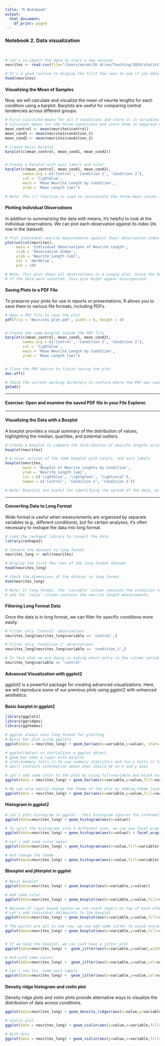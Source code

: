```yaml
---
title: "R Notebook"
output:
  html_document:
    df_print: paged
---
```


### Notebook 2. Data visualization

<br>

```r
# Let's re-import the data to start a new session
neurites <- read.csv(file="/Users/marek/SU drive/Teaching/2024/statistical analysis in R/Data/03_neurites_synthetic.csv")

# It's a good routine to display the first few rows to see if you data has imported properly
head(neurites)

```


#### Visualizing the Mean of Samples

Now, we will calculate and visualize the mean of neurite lengths for each condition using a barplot. Barplots are useful for comparing central tendencies across different groups.


```r
# First calculate means for all 3 conditions and store it in variables mean1, mean2 and mean3 
# Calculate means for the three conditions and store them in separate variables
mean_control <- mean(neurites$control)
mean_cond1 <- mean(neurites$condition_1)
mean_cond2 <- mean(neurites$condition_2)

# Create basic barplot
barplot(c(mean_control, mean_cond1, mean_cond2))


# Create a barplot with axis labels and color
barplot(c(mean_control, mean_cond1, mean_cond2), 
        names.arg = c('Control', 'Condition 1', 'Condition 2'),
        col = 'lightblue', 
        main = 'Mean Neurite Length by Condition',
        ylab = 'Mean Length [um]')

# Note: The c() function is used to concatenate the three mean values into a single vector for plotting.
```

#### Plotting Individual Observations

In addition to summarizing the data with means, it's helpful to look at the individual observations. We can plot each observation against its index (its row in the dataset).

```r
# Plot individual neurite measurements against their observation index
plot(unlist(neurites), 
     main = 'Individual Observations of Neurite Length', 
     xlab = 'Observation Index', 
     ylab = 'Neurite Length [um]', 
     col = 'darkblue', 
     pch = 19)

# Note: This plot shows all observations in a single plot. Since the data is sorted by condition, the plot remains organized.
# If the data were unsorted, this plot might appear disorganized.
```
#### Saving Plots to a PDF File

To preserve your plots for use in reports or presentations, R allows you to save them to various file formats, including PDFs.

```r
# Open a PDF file to save the plot
pdf(file = 'Neurites_plot.pdf', width = 6, height = 4)


# Create the same barplot inside the PDF file
barplot(c(mean_control, mean_cond1, mean_cond2), 
        names.arg = c('Control', 'Condition 1', 'Condition 2'),
        col = 'lightblue', 
        main = 'Mean Neurite Length by Condition', 
        ylab = 'Mean Length [um]')


# Close the PDF device to finish saving the plot
dev.off()

# Check the current working directory to confirm where the PDF was saved
getwd()

```

-----

#### Exercise: Open and examine the saved PDF file in your File Explorer.

-----

#### Visualizing the Data with a Boxplot

A boxplot provides a visual summary of the distribution of values, highlighting the median, quartiles, and potential outliers.


```r
# Create a boxplot to compare the distribution of neurite lengths across the three conditions
boxplot(neurites) 

# A nicer version of the same boxplot with colors, and axis labels
boxplot(neurites, 
        main = 'Boxplot of Neurite Lengths by Condition', 
        ylab = 'Neurite Length [um]', 
        col = c('lightblue', 'lightgreen', 'lightcoral'), 
        names = c('Control', 'Condition 1', 'Condition 2'))

# Note: Boxplots are useful for identifying the spread of the data, as well as potential outliers.

```

-----

#### Converting Data to Long Format

Wide format is useful when measurements are organized by separate variables (e.g., different conditions), but for certain analyses, it’s often necessary to reshape the data into long format.

```r
# Load the reshape2 library to convert the data
library(reshape2)

# Convert the dataset to long format
neurites_long <- melt(neurites)

# Display the first few rows of the long-format dataset
head(neurites_long)

# Check the dimensions of the dataset in long format
dim(neurites_long)

# Note: In long format, the 'variable' column contains the condition (Control, Condition 1, Condition 2),
# and the 'value' column contains the neurite length measurements.
```

#### Filtering Long Format Data

Once the data is in long format, we can filter for specific conditions more easily.

```r
# Filter only 'Control' observations
neurites_long[neurites_long$variable == 'control',]

# Filter only 'Condition 1' observations
neurites_long[neurites_long$variable == 'condition_1',]

# In fact what we are doing is asking which entry in the column variable of object neurites_long is equal to control/condition_1 and then using that vector as index to subsed the whole data frame 
neurites_long$variable == 'control'

```

#### Advanced Visualization with ggplot2

ggplot2 is a powerful package for creating advanced visualizations. Here, we will reproduce some of our previous plots using ggplot2 with enhanced aesthetics.

#### Basic barplot in ggplot2

```r
library(ggplot2)
library(ggridges)
library(ggthemes)

# ggplot always uses long format for plotting
# Basic bar plot using ggplot2
ggplot(data = neurites_long) + geom_bar(aes(x=variable,y=value), stat='summary',fun.y='mean')

# ggplot(data=) == initializes a ggplot object
# geom_bar adds a layer with barplot
# stat=summary tells it to use summary statistics and fun.y tells it to use mean as functon to calculate summary statistics
# aes() contains information about what should be on x and y axes

# Let's add some color to the plot by using fill=variable and black outline of the bars
ggplot(data = neurites_long) + geom_bar(aes(x=variable,y=value,fill=variable), stat='summary',fun.y='mean',col='black')

# We can also easily change the theme of the plot by adding theme layer - theme_base() makes it look more like a base R plot
ggplot(data = neurites_long) + geom_bar(aes(x=variable,y=value,fill=variable), stat='summary',fun.y='mean',col='black') + theme_base()

```

#### Histogram in ggplot2

```r
# Let's plot histogram in ggplot - this histogram ignores the information about the variable. It just pools our control, and conditions into a single graph
ggplot(data=neurites_long) + geom_histogram(aes(x=value))

# To split the histograms into 3 different ones, we can use facet_wrap layer to split the plots
ggplot(data=neurites_long) + geom_histogram(aes(x=value)) + facet_wrap(~variable) 

# Let's add some color again
ggplot(data=neurites_long) + geom_histogram(aes(x=value,fill=variable),col='black') + facet_wrap(~variable) # Creates 3 histograms for our 3 variables

# And change the theme
ggplot(data=neurites_long) + geom_histogram(aes(x=value,fill=variable),col='black') + facet_wrap(~variable) + theme_classic()


```

#### Bboxplot and jitterplot in ggplot

```r
# Basic boxplot
ggplot(data=neurites_long) + geom_boxplot(aes(x=variable,y=value))

# Add some color
ggplot(data=neurites_long) + geom_boxplot(aes(x=variable,y=value,fill=variable))

# Because of layer based syntax we can stack layers on top of each other
# Let's add individual datapoints to the boxplot
ggplot(data=neurites_long) + geom_boxplot(aes(x=variable,y=value,fill=variable)) + geom_point(aes(x=variable,y=value))

# The points are all in one row, we can add some jitter to avoid overplotting 
ggplot(data=neurites_long) + geom_boxplot(aes(x=variable,y=value,fill=variable)) + geom_jitter(aes(x=variable,y=value),width = 0.25)


# If we skip the boxplot, we can just have a jitter plot
ggplot(data=neurites_long) +  geom_jitter(aes(x=variable,y=value),width = 0.25)

# And with some colors
ggplot(data=neurites_long) +  geom_jitter(aes(x=variable,y=value,col=variable),width = 0.25)

# Let's now fix  some axis labels
ggplot(data=neurites_long) +  geom_jitter(aes(x=variable,y=value,col=variable),width = 0.25) + xlab("condition") + ylab("Neurite length [um]")
```

#### Density ridge histogram and violin plot

Density ridge plots and violin plots provide alternative ways to visualize the distribution of data across conditions.


```r
ggplot(data=neurites_long) + geom_density_ridges(aes(x=value,y=variable,fill=variable)) + theme_bw()
```


```r
# Violin plot
ggplot(data = neurites_long) + geom_violin(aes(y=value,x=variable,fill=variable)) + theme_bw()

# With dots
ggplot(data = neurites_long) + geom_violin(aes(y=value,x=variable,fill=variable)) + geom_jitter(aes(x=variable,y=value),width=0.15) + theme_bw() 
```


